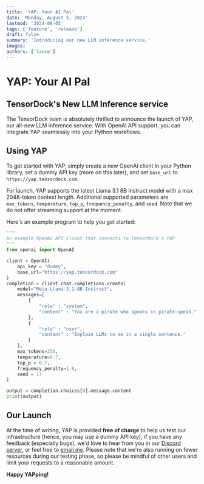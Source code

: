 ```yaml
---
title: 'YAP: Your AI Pal'
date: 'Monday, August 5, 2024'
lastmod: '2024-08-05'
tags: ['feature', 'release']
draft: false
summary: 'Introducing our new LLM inference service.'
images:
authors: ['lance']
---
```


# YAP: Your AI Pal

## TensorDock's New LLM Inference service

The TensorDock team is absolutely thrilled to announce the launch of YAP, our all-new LLM inference service. With OpenAI API support, you can integrate YAP seamlessly into your Python workflows.

## Using YAP

To get started with YAP, simply create a new OpenAI client in your Python library, set a dummy API key (more on this later), and set `base_url` to `https://yap.tensordock.com`.

For launch, YAP supports the latest Llama 3.1 8B Instruct model with a max 2048-token context length. Additional supported parameters are `max_tokens`, `temperature`, `top_p`, `frequency_penalty`, and `seed`. Note that we do not offer streaming support at the moment.

Here's an example program to help you get started:

```py
"""
An example OpenAI API client that connects to TensorDock's YAP
"""
from openai import OpenAI

client = OpenAI(
    api_key = "dummy",
    base_url="https://yap.tensordock.com"
)
completion = client.chat.completions.create(
    model="Meta-Llama-3.1-8B-Instruct",
    messages=[
        {
            "role" : "system",
            "content" : "You are a pirate who speaks in pirate-speak."
        },
        {
            "role" : "user",
            "content" : "Explain LLMs to me in a single sentence."
        }
    ],
    max_tokens=256,
    temperature=0.7,
    top_p = 0.7,
    frequency_penalty=1.0,
    seed = 17
)

output = completion.choices[0].message.content
print(output)
```

## Our Launch

At the time of writing, YAP is provided **free of charge** to help us test our infrastructure (hence, you may use a dummy API key); if you have any feedback (especially bugs), we'd love to hear from you in our [Discord server](https://discord.gg/Wrzqb4PH3t), or feel free to [email me](mailto:lance@tensordock.com). Please note that we're also running on fewer resources during our testing phase, so please be mindful of other users and limit your requests to a reasonable amount.

**Happy YAPping!**
